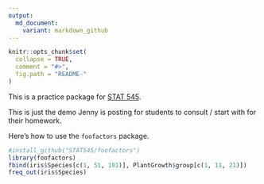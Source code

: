 ```yaml
---
output:
  md_document:
    variant: markdown_github
---
```


<!-- README.md is generated from README.Rmd. Please edit that file -->

```r
knitr::opts_chunk$set(
  collapse = TRUE,
  comment = "#>",
  fig.path = "README-"
)
```

This is a practice package for [STAT 545](http://stat545-ubc.github.io).

This is just the demo Jenny is posting for students to consult / start with for their homework.

Here's how to use the `foofactors` package.


```r
#install_github("STAT545/foofactors")
library(foofactors)
fbind(iris$Species[c(1, 51, 101)], PlantGrowth$group[c(1, 11, 21)])
freq_out(iris$Species)
```

